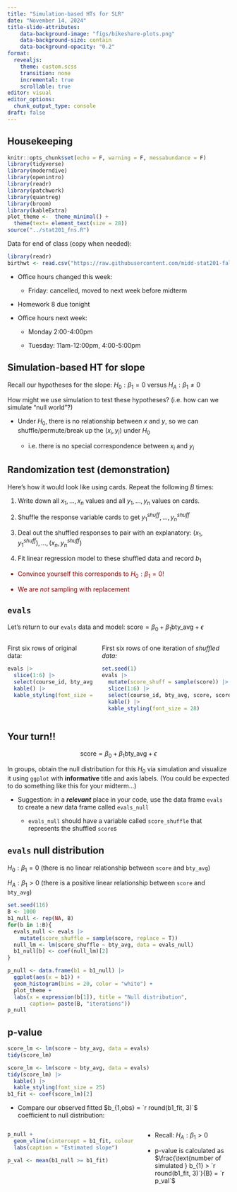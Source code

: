 ```yaml
---
title: "Simulation-based HTs for SLR"
date: "November 14, 2024"
title-slide-attributes:
    data-background-image: "figs/bikeshare-plots.png"
    data-background-size: contain
    data-background-opacity: "0.2"
format: 
  revealjs:
    theme: custom.scss
    transition: none
    incremental: true
    scrollable: true
editor: visual
editor_options: 
  chunk_output_type: console
draft: false
---
```


## Housekeeping

```r
knitr::opts_chunk$set(echo = F, warning = F, messabundance = F)
library(tidyverse)
library(moderndive)
library(openintro)
library(readr)
library(patchwork)
library(quantreg)
library(broom)
library(kableExtra)
plot_theme <-  theme_minimal() +
  theme(text= element_text(size = 28))
source("../stat201_fns.R")
```

Data for end of class (copy when needed):

```r
library(readr)
birthwt <- read.csv("https://raw.githubusercontent.com/midd-stat201-fall2024/midd-stat201-fall2024.github.io/refs/heads/main/data/birthwt.csv")
```

-   Office hours changed this week:

    -   Friday: cancelled, moved to next week before midterm

-   Homework 8 due tonight

-   Office hours next week:

    -   Monday 2:00-4:00pm

    -   Tuesday: 11am-12:00pm, 4:00-5:00pm



## Simulation-based HT for slope

Recall our hypotheses for the slope: $H_{0}: \beta_{1} = 0$ versus $H_{A}: \beta_{1} \neq 0$

::: discuss
How might we use simulation to test these hypotheses? (i.e. how can we simulate "null world"?)
:::

-   Under $H_{0}$, there is no relationship between $x$ and $y$, so we can shuffle/permute/break up the $(x_{i}, y_{i})$ under $H_{0}$

    -   i.e. there is no special correspondence between $x_{i}$ and $y_{i}$

## Randomization test (demonstration)

Here's how it would look like using cards. Repeat the following $B$ times:

1.  Write down all $x_1,\ldots, x_{n}$ values and all $y_{1},\ldots, y_{n}$ values on cards.

2.  Shuffle the response variable cards to get $y_{1}^{shuff}, \ldots, y_{n}^{shuff}$

3.  Deal out the shuffled responses to pair with an explanatory: $(x_{1}, y_{1}^{shuff}),\ldots, (x_{n}, y_{n}^{shuff})$

4.  Fit linear regression model to these shuffled data and record $b_{1}$

::: {style="color: maroon"}
-   Convince yourself this corresponds to $H_0: \beta_{1} = 0$!

-   We are *not* sampling with replacement
:::

## `evals`

Let's return to our `evals` data and model: $\text{score} = \beta_{0} + \beta_{1} \text{bty_avg} + \epsilon$

::::::: columns
:::: {.column width="40%"}
::: fragment
First six rows of original data:

```r
evals |>
  slice(1:6) |>
  select(course_id, bty_avg, score) |>
  kable() |>
  kable_styling(font_size = 28)
```
:::
::::

:::: {.column width="60%"}
::: fragment
First six rows of one iteration of *shuffled data:*

```r
set.seed(1)
evals |>
  mutate(score_shuff = sample(score)) |>
  slice(1:6) |>
  select(course_id, bty_avg, score, score_shuff) |>
  kable() |>
  kable_styling(font_size = 28)
```
:::
::::
:::::::

## Your turn!!

$$\text{score} = \beta_{0} + \beta_{1} \text{bty_avg} + \epsilon$$

In groups, obtain the null distribution for this $H_{0}$ via simulation and visualize it using `ggplot` with **informative** title and axis labels. (You could be expected to do something like this for your midterm...)

-   Suggestion: in a ***relevant*** place in your code, use the data frame `evals` to create a new data frame called `evals_null`

    -   `evals_null` should have a variable called `score_shuffle` that represents the shuffled `score`s

## `evals` null distribution

$H_{0}: \beta_{1} = 0$ (there is no linear relationship between `score` and `bty_avg`)

$H_{A}: \beta_{1} > 0$ (there is a positive linear relationship between `score` and `bty_avg`)

::: fragment
```r
set.seed(116)
B <- 1000
b1_null <- rep(NA, B)
for(b in 1:B){
  evals_null <- evals |>
    mutate(score_shuffle = sample(score, replace = T))
  null_lm <- lm(score_shuffle ~ bty_avg, data = evals_null)
  b1_null[b] <- coef(null_lm)[2]
}

p_null <- data.frame(b1 = b1_null) |>
  ggplot(aes(x = b1)) +
  geom_histogram(bins = 20, color = "white") +
  plot_theme +
  labs(x = expression(b[1]), title = "Null distribution",
       caption= paste(B, "iterations"))
p_null
```
:::

## p-value

```r
score_lm <- lm(score ~ bty_avg, data = evals)
tidy(score_lm)
```

```r
score_lm <- lm(score ~ bty_avg, data = evals)
tidy(score_lm) |>
  kable() |>
  kable_styling(font_size = 25)
b1_fit <- coef(score_lm)[2]

```

-   Compare our observed fitted $b_{1,obs} = `r round(b1_fit, 3)`$ coefficient to null distribution:

:::::: columns
:::: {.column width="60%"}
::: fragment
```r
p_null +
  geom_vline(xintercept = b1_fit, colour = "purple") +
  labs(caption = "Estimated slope")

p_val <- mean(b1_null >= b1_fit)
```
:::
::::

::: {.column width="40%"}
-   Recall: $H_{A}: \beta_{1} > 0$

-   p-value is calculated as $\frac{\text{number of simulated } b_{1} > `r round(b1_fit, 3)`}{B} = `r p_val`$
:::
::::::

## 

